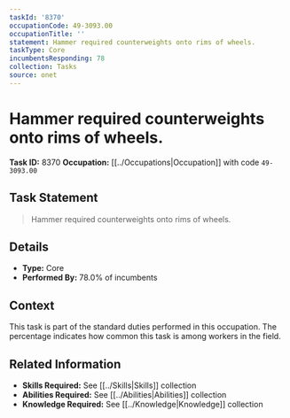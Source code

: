 ```yaml
---
taskId: '8370'
occupationCode: 49-3093.00
occupationTitle: ''
statement: Hammer required counterweights onto rims of wheels.
taskType: Core
incumbentsResponding: 78
collection: Tasks
source: onet
---
```

# Hammer required counterweights onto rims of wheels.

**Task ID:** 8370
**Occupation:** [[../Occupations|Occupation]] with code `49-3093.00`

## Task Statement

> Hammer required counterweights onto rims of wheels.

## Details

- **Type:** Core
- **Performed By:** 78.0% of incumbents

## Context

This task is part of the standard duties performed in this occupation. The percentage indicates how common this task is among workers in the field.

## Related Information

- **Skills Required:** See [[../Skills|Skills]] collection
- **Abilities Required:** See [[../Abilities|Abilities]] collection
- **Knowledge Required:** See [[../Knowledge|Knowledge]] collection
